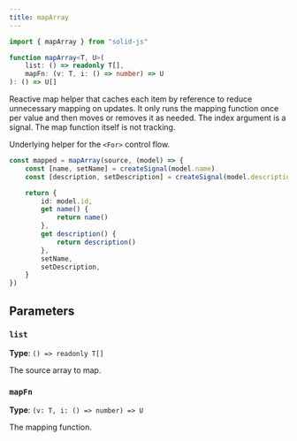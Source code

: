 ```yaml
---
title: mapArray
---
```


```ts
import { mapArray } from "solid-js"

function mapArray<T, U>(
	list: () => readonly T[],
	mapFn: (v: T, i: () => number) => U
): () => U[]

```

Reactive map helper that caches each item by reference to reduce unnecessary mapping on updates.
It only runs the mapping function once per value and then moves or removes it as needed.
The index argument is a signal. The map function itself is not tracking.

Underlying helper for the `<For>` control flow.

```ts
const mapped = mapArray(source, (model) => {
	const [name, setName] = createSignal(model.name)
	const [description, setDescription] = createSignal(model.description)

	return {
		id: model.id,
		get name() {
			return name()
		},
		get description() {
			return description()
		},
		setName,
		setDescription,
	}
})
```

## Parameters

### `list`

**Type**: `() => readonly T[]`

The source array to map.

### `mapFn`

**Type**: `(v: T, i: () => number) => U`

The mapping function.
